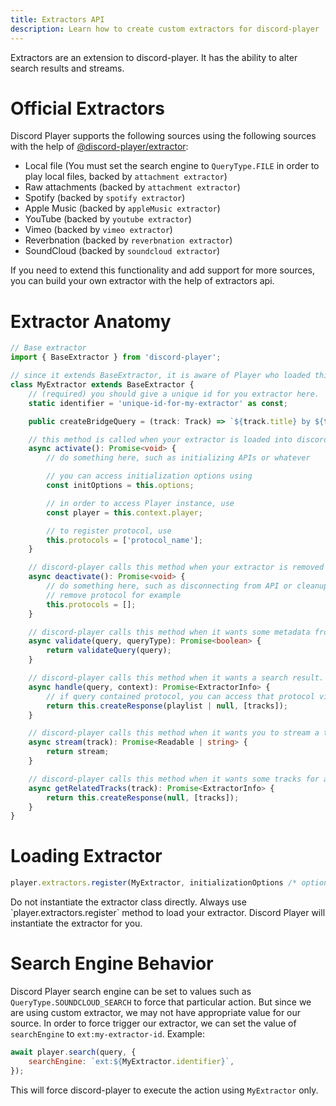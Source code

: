 ```yaml
---
title: Extractors API
description: Learn how to create custom extractors for discord-player
---
```


Extractors are an extension to discord-player. It has the ability to alter search results and streams.

# Official Extractors

Discord Player supports the following sources using the following sources with the help of [@discord-player/extractor](https://npm.im/@discord-player/extractor):

-   Local file (You must set the search engine to `QueryType.FILE` in order to play local files, backed by `attachment extractor`)
-   Raw attachments (backed by `attachment extractor`)
-   Spotify (backed by `spotify extractor`)
-   Apple Music (backed by `appleMusic extractor`)
-   YouTube (backed by `youtube extractor`)
-   Vimeo (backed by `vimeo extractor`)
-   Reverbnation (backed by `reverbnation extractor`)
-   SoundCloud (backed by `soundcloud extractor`)

If you need to extend this functionality and add support for more sources, you can build your own extractor with the help of extractors api.

# Extractor Anatomy

```ts title="MyExtractor.ts"
// Base extractor
import { BaseExtractor } from 'discord-player';

// since it extends BaseExtractor, it is aware of Player who loaded this extractor and thus can access information such as queue, voice connections and more. Those data exist inside context property of BaseExtractor, which is an instance of ExtractorExecutionContext and can be accessed using `this.context`.
class MyExtractor extends BaseExtractor {
    // (required) you should give a unique id for you extractor here.
    static identifier = 'unique-id-for-my-extractor' as const;

    public createBridgeQuery = (track: Track) => `${track.title} by ${track.author} official audio`;

    // this method is called when your extractor is loaded into discord-player's registry
    async activate(): Promise<void> {
        // do something here, such as initializing APIs or whatever

        // you can access initialization options using
        const initOptions = this.options;

        // in order to access Player instance, use
        const player = this.context.player;

        // to register protocol, use
        this.protocols = ['protocol_name'];
    }

    // discord-player calls this method when your extractor is removed from its registry
    async deactivate(): Promise<void> {
        // do something here, such as disconnecting from API or cleanup or whatever it is
        // remove protocol for example
        this.protocols = [];
    }

    // discord-player calls this method when it wants some metadata from you. When you return true, discord-player will use you for further processing. If you return false here, discord-player will query another extractor from its registry.
    async validate(query, queryType): Promise<boolean> {
        return validateQuery(query);
    }

    // discord-player calls this method when it wants a search result. It is called with the search query and a context parameter (options passed to player.search() method)
    async handle(query, context): Promise<ExtractorInfo> {
        // if query contained protocol, you can access that protocol via context.protocol
        return this.createResponse(playlist | null, [tracks]);
    }

    // discord-player calls this method when it wants you to stream a track. You can either return raw url pointing at a stream or node.js readable stream object. Note: this method wont be called if onBeforeCreateStream was used. It is called with discord-player track object.
    async stream(track): Promise<Readable | string> {
        return stream;
    }

    // discord-player calls this method when it wants some tracks for autoplay mode.
    async getRelatedTracks(track): Promise<ExtractorInfo> {
        return this.createResponse(null, [tracks]);
    }
}
```

# Loading Extractor

```js
player.extractors.register(MyExtractor, initializationOptions /* optional */);
```

<Callout type="warn">
    Do not instantiate the extractor class directly. Always use `player.extractors.register` method to load your
    extractor. Discord Player will instantiate the extractor for you.
</Callout>

# Search Engine Behavior

Discord Player search engine can be set to values such as `QueryType.SOUNDCLOUD_SEARCH` to force that particular action. But since we are using custom extractor, we may not have appropriate value for our source. In order to force trigger our extractor, we can set the value of `searchEngine` to `ext:my-extractor-id`. Example:

```js title="search.js"
await player.search(query, {
    searchEngine: `ext:${MyExtractor.identifier}`,
});
```

This will force discord-player to execute the action using `MyExtractor` only.
